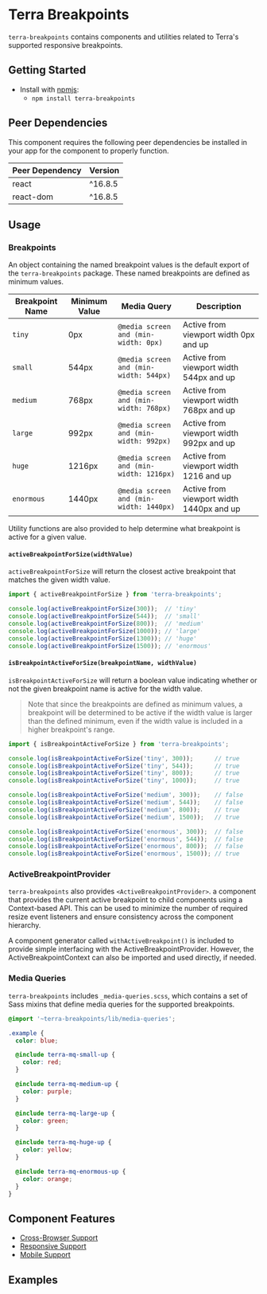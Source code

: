 

<Badge />

# Terra Breakpoints

`terra-breakpoints` contains components and utilities related to Terra's supported responsive breakpoints.

## Getting Started

- Install with [npmjs](https://www.npmjs.com):
  - `npm install terra-breakpoints`

<!-- AUTO-GENERATED-CONTENT:START Peer Dependencies -->
## Peer Dependencies

This component requires the following peer dependencies be installed in your app for the component to properly function.

| Peer Dependency | Version |
|-|-|
| react | ^16.8.5 |
| react-dom | ^16.8.5 |

<!-- AUTO-GENERATED-CONTENT:END -->

## Usage

### Breakpoints

An object containing the named breakpoint values is the default export of the `terra-breakpoints` package. These named breakpoints are defined as minimum values.

|Breakpoint Name|Minimum Value|Media Query|Description|
|---|---|---|---|
|`tiny`|0px|`@media screen and (min-width: 0px)`| Active from viewport width 0px and up |
|`small`|544px|`@media screen and (min-width: 544px)`|Active from viewport width 544px and up|
|`medium`|768px|`@media screen and (min-width: 768px)`|Active from viewport width 768px and up|
|`large`|992px|`@media screen and (min-width: 992px)`|Active from viewport width 992px and up|
|`huge`|1216px|`@media screen and (min-width: 1216px)`|Active from viewport width 1216 and up|
|`enormous`|1440px|`@media screen and (min-width: 1440px)`|Active from viewport width 1440px and up|

Utility functions are also provided to help determine what breakpoint is active for a given value.

#### `activeBreakpointForSize(widthValue)`

`activeBreakpointForSize` will return the closest active breakpoint that matches the given width value.

```jsx
import { activeBreakpointForSize } from 'terra-breakpoints';

console.log(activeBreakpointForSize(300));  // 'tiny'
console.log(activeBreakpointForSize(544));  // 'small'
console.log(activeBreakpointForSize(800));  // 'medium'
console.log(activeBreakpointForSize(1000)); // 'large'
console.log(activeBreakpointForSize(1300)); // 'huge'
console.log(activeBreakpointForSize(1500)); // 'enormous'
```

#### `isBreakpointActiveForSize(breakpointName, widthValue)`

`isBreakpointActiveForSize` will return a boolean value indicating whether or not the given breakpoint name is active for the width value.

> Note that since the breakpoints are defined as minimum values, a breakpoint will be determined to be active if the width value is larger than the defined minimum, even if the width value is included in a higher breakpoint's range.

```jsx
import { isBreakpointActiveForSize } from 'terra-breakpoints';

console.log(isBreakpointActiveForSize('tiny', 300));      // true
console.log(isBreakpointActiveForSize('tiny', 544));      // true
console.log(isBreakpointActiveForSize('tiny', 800));      // true
console.log(isBreakpointActiveForSize('tiny', 1000));     // true

console.log(isBreakpointActiveForSize('medium', 300));    // false
console.log(isBreakpointActiveForSize('medium', 544));    // false
console.log(isBreakpointActiveForSize('medium', 800));    // true
console.log(isBreakpointActiveForSize('medium', 1500));   // true

console.log(isBreakpointActiveForSize('enormous', 300));  // false
console.log(isBreakpointActiveForSize('enormous', 544));  // false
console.log(isBreakpointActiveForSize('enormous', 800));  // false
console.log(isBreakpointActiveForSize('enormous', 1500)); // true
```

### ActiveBreakpointProvider

`terra-breakpoints` also provides `<ActiveBreakpointProvider>`. a component that provides the current active breakpoint to child components using a Context-based API. This can be used to minimize the number of required resize event listeners and ensure consistency across the component hierarchy.

A component generator called `withActiveBreakpoint()` is included to provide simple interfacing with the ActiveBreakpointProvider. However, the ActiveBreakpointContext can also be imported and used directly, if needed.

### Media Queries

`terra-breakpoints` includes `_media-queries.scss`, which contains a set of Sass mixins that define media queries for the supported breakpoints.

```scss
@import '~terra-breakpoints/lib/media-queries';

.example {
  color: blue;

  @include terra-mq-small-up {
    color: red;
  }

  @include terra-mq-medium-up {
    color: purple;
  }

  @include terra-mq-large-up {
    color: green;
  }

  @include terra-mq-huge-up {
    color: yellow;
  }

  @include terra-mq-enormous-up {
    color: orange;
  }
}
```

## Component Features
* [Cross-Browser Support](https://engineering.cerner.com/terra-ui/about/terra-ui/component-standards#cross-browser-support)
* [Responsive Support](https://engineering.cerner.com/terra-ui/about/terra-ui/component-standards#responsive-support)
* [Mobile Support](https://engineering.cerner.com/terra-ui/about/terra-ui/component-standards#mobile-support)

## Examples
<ActiveBreakpointProviderExample />
<MixinsExample />
